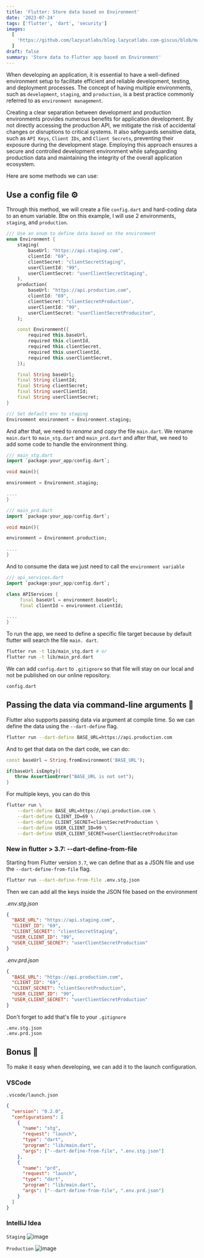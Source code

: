 ```yaml
---
title: 'Flutter: Store data based on Environment'
date: '2023-07-24'
tags: ['flutter', 'dart', 'security']
images:
  [
    'https://github.com/lazycatlabs/blog.lazycatlabs.com-giscus/blob/main/blog-assets/seo-banner/flutter/flutter_store_data_environment.png?raw=true',
  ]
draft: false
summary: 'Store data to Flutter app based on Environment'
---
```


When developing an application, it is essential to have a well-defined environment setup to facilitate efficient and reliable development, testing, and deployment processes. The concept of having multiple environments, such as `development`, `staging`, and `production`, is a best practice commonly referred to as `environment management`.

Creating a clear separation between development and production environments provides numerous benefits for application development. By not directly accessing the production API, we mitigate the risk of accidental changes or disruptions to critical systems. It also safeguards sensitive data, such as `API Keys`, `Client IDs`, and `Client Secrets`, preventing their exposure during the development stage. Employing this approach ensures a secure and controlled development environment while safeguarding production data and maintaining the integrity of the overall application ecosystem.

Here are some methods we can use:

## Use a config file ⚙️

Through this method, we will create a file `config.dart` and hard-coding data to an enum variable. Btw on this example, I will use 2 environments, `staging`, and `production`.

```dart
/// Use an enum to define data based on the environment
enum Environment {
	staging(
		baseUrl: "https://api.staging.com",
		clientId: "69",
		clientSecret: "clientSecretStaging",
		userClientId: "99",
		userClientSecret: "userClientSecretStaging",
	),
	production(
		baseUrl: "https://api.production.com",
		clientId: "69",
		clientSecret: "clientSecretProduction",
		userClientId: "99",
		userClientSecret: "userClientSecretProduciton",
	);

	const Environment({
		required this.baseUrl,
		required this.clientId,
		required this.clientSecret,
		required this.userClientId,
		required this.userClientSecret,
	});

	final String baseUrl;
	final String clientId;
	final String clientSecret;
	final String userClientId;
	final String userClientSecret;
}

/// Set default env to staging
Environment environment = Environment.staging;
```

And after that, we need to _rename_ and _copy_ the file `main.dart`.
We rename `main.dart` to `main_stg.dart` and `main_prd.dart` and after that, we need to add some code to handle the environment thing.

```dart
/// main_stg.dart
import `package:your_app/config.dart`;

void main(){

environment = Environment.staging;

....
}
```

```dart
/// main_prd.dart
import `package:your_app/config.dart`;

void main(){

environment = Environment.production;

....
}
```

And to consume the data we just need to call the `environment variable`

```dart
/// api_services.dart
import `package:your_app/config.dart`;

class APIServices {
	 final baseUrl = environment.baseUrl;
	 final clientId = environment.clientId;

....
}
```

To run the app, we need to define a specific file target because by default flutter will search the file `main. dart`.

```bash
flutter run -t lib/main_stg.dart # or
flutter run -t lib/main_prd.dart
```

We can add `config.dart` to `.gitignore` so that file will stay on our local and not be published on our online repository.

```gitignore
config.dart
```

## Passing the data via command-line arguments 🎯

Flutter also supports passing data via argument at compile time. So we can define the data using the `--dart-define` flag.

```bash
flutter run --dart-define BASE_URL=https://api.production.com
```

And to get that data on the dart code, we can do:

```dart
const baseUrl = String.fromEnvironment('BASE_URL');

if(baseUrl.isEmpty){
   throw AssertionError("BASE_URL is not set");
}
```

For multiple keys, you can do this

```bash
flutter run \
	--dart-define BASE_URL=https://api.production.com \
	--dart-define CLIENT_ID=69 \
	--dart-define CLIENT_SECRET=clientSecretProduction \
	--dart-define USER_CLIENT_ID=99 \
	--dart-define USER_CLIENT_SECRET=userClientSecretProduciton
```

### New in flutter > 3.7: --dart-define-from-file

Starting from Flutter version `3.7`, we can define that as a JSON file and use the `--dart-define-from-file` flag.

```bash
flutter run --dart-define-from-file .env.stg.json
```

Then we can add all the keys inside the JSON file based on the environment

_.env.stg.json_

```json
{
  "BASE_URL": "https://api.staging.com",
  "CLIENT_ID": "69",
  "CLIENT_SECRET": "clientSecretStaging",
  "USER_CLIENT_ID": "99",
  "USER_CLIENT_SECRET": "userClientSecretProduction"
}
```

_.env.prd.json_

```json
{
  "BASE_URL": "https://api.production.com",
  "CLIENT_ID": "69",
  "CLIENT_SECRET": "clientSecretProduction",
  "USER_CLIENT_ID": "99",
  "USER_CLIENT_SECRET": "userClientSecretProduction"
}
```

Don't forget to add that's file to your `.gitignore`

```.gitignore
.env.stg.json
.env.prd.json
```

## Bonus 🎁

To make it easy when developing, we can add it to the launch configuration.

### VSCode

`.vscode/launch.json`

```json
{
  "version": "0.2.0",
  "configurations": [
    {
      "name": "stg",
      "request": "launch",
      "type": "dart",
      "program": "lib/main.dart",
      "args": ["--dart-define-from-file", ".env.stg.json"]
    },
    {
      "name": "prd",
      "request": "launch",
      "type": "dart",
      "program": "lib/main.dart",
      "args": ["--dart-define-from-file", ".env.prd.json"]
    }
  ]
}
```

### IntelliJ Idea

`Staging`
![image](https://github.com/lazycatlabs/blog.lazycatlabs.com-giscus/blob/main/blog-assets/config_intellij_idea_img_stg.png?raw=true)

`Production`
![image](https://github.com/lazycatlabs/blog.lazycatlabs.com-giscus/blob/main/blog-assets/config_intellij_idea_img_prd.png?raw=true)
